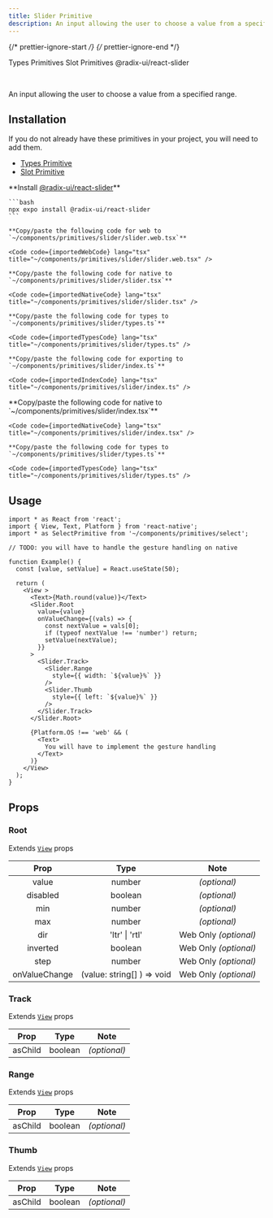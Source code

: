 ```yaml
---
title: Slider Primitive
description: An input allowing the user to choose a value from a specified range.
---
```


{/* prettier-ignore-start */}
{/* prettier-ignore-end */}


<LinkButton href='/primitives/types'>Types Primitives</LinkButton>
<LinkButton href='/primitives/slot'>Slot Primitives</LinkButton>
<LinkButton target='_blank' href='https://www.radix-ui.com/primitives/docs/components/slider'>
  @radix-ui/react-slider
</LinkButton>

<br />

An input allowing the user to choose a value from a specified range.

## Installation

<Aside title="Uses shared primitives">
  If you do not already have these primitives in your project, you will need to add them.

  - [Types Primitive](/primitives/types)
  - [Slot Primitive](/primitives/slot)
</Aside>

<Tabs>
  <TabItem label="Universal">
    **Install <a target="_blank" href="https://www.radix-ui.com/primitives/docs/components/slider">@radix-ui/react-slider</a>**

    ```bash
    npx expo install @radix-ui/react-slider
    ```

    **Copy/paste the following code for web to  `~/components/primitives/slider/slider.web.tsx`**

    <Code code={importedWebCode} lang="tsx" title="~/components/primitives/slider/slider.web.tsx" />

    **Copy/paste the following code for native to  `~/components/primitives/slider/slider.tsx`**

    <Code code={importedNativeCode} lang="tsx" title="~/components/primitives/slider/slider.tsx" />

    **Copy/paste the following code for types to  `~/components/primitives/slider/types.ts`**

    <Code code={importedTypesCode} lang="tsx" title="~/components/primitives/slider/types.ts" />

    **Copy/paste the following code for exporting to  `~/components/primitives/slider/index.ts`**

    <Code code={importedIndexCode} lang="tsx" title="~/components/primitives/slider/index.ts" />
  </TabItem>
  <TabItem label="Native Only">
    **Copy/paste the following code for native to  `~/components/primitives/slider/index.tsx`**

    <Code code={importedNativeCode} lang="tsx" title="~/components/primitives/slider/index.tsx" />

    **Copy/paste the following code for types to  `~/components/primitives/slider/types.ts`**

    <Code code={importedTypesCode} lang="tsx" title="~/components/primitives/slider/types.ts" />
  </TabItem>
</Tabs>

## Usage

```tsx
import * as React from 'react';
import { View, Text, Platform } from 'react-native';
import * as SelectPrimitive from '~/components/primitives/select';

// TODO: you will have to handle the gesture handling on native

function Example() {
  const [value, setValue] = React.useState(50);

  return (
    <View >
      <Text>{Math.round(value)}</Text>
      <Slider.Root
        value={value}
        onValueChange={(vals) => {
          const nextValue = vals[0];
          if (typeof nextValue !== 'number') return;
          setValue(nextValue);
        }}
      >
        <Slider.Track>
          <Slider.Range
            style={{ width: `${value}%` }}
          />
          <Slider.Thumb
            style={{ left: `${value}%` }}
          />
        </Slider.Track>
      </Slider.Root>

      {Platform.OS !== 'web' && (
        <Text>
          You will have to implement the gesture handling
        </Text>
      )}
    </View>
  );
}
```

## Props

### Root

Extends [`View`](https://reactnative.dev/docs/view#props) props

|     Prop     |           Type           |     Note     |
| :----------: | :----------------------: | :----------: |
|     value     |   number         | _(optional)_ |
|   disabled   |         boolean          | _(optional)_ |
|   min   |         number          | _(optional)_ |
|   max   |         number          | _(optional)_ |
| dir | 'ltr' \| 'rtl' | Web Only _(optional)_ |
| inverted | boolean | Web Only _(optional)_ |
| step | number | Web Only _(optional)_ |
| onValueChange | (value: string[] ) => void | Web Only _(optional)_ |

### Track

Extends [`View`](https://reactnative.dev/docs/view#props) props

|  Prop   |  Type   |     Note     |
| :-----: | :-----: | :----------: |
| asChild | boolean | _(optional)_ |

### Range

Extends [`View`](https://reactnative.dev/docs/view#props) props

|  Prop   |  Type   |     Note     |
| :-----: | :-----: | :----------: |
| asChild | boolean | _(optional)_ |

### Thumb

Extends [`View`](https://reactnative.dev/docs/view#props) props

|  Prop   |  Type   |     Note     |
| :-----: | :-----: | :----------: |
| asChild | boolean | _(optional)_ |